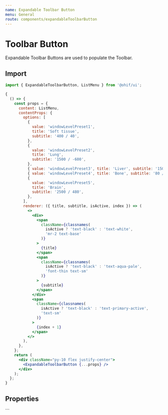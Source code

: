 ```yaml
---
name: Expandable Toolbar Button
menu: General
route: components/expandableToolbarButton
---
```




# Toolbar Button

Expandable Toolbar Buttons are used to populate the Toolbar.

## Import

```javascript
import { ExpandableToolbarButton, ListMenu } from '@ohif/ui';
```

```jsx live
{
  () => {
    const props = {
      content: ListMenu,
      contentProps: {
        options: [
          {
            value: 'windowLevelPreset1',
            title: 'Soft tissue',
            subtitle: '400 / 40',
          },
          {
            value: 'windowLevelPreset2',
            title: 'Lung',
            subtitle: '1500 / -600',
          },
          { value: 'windowLevelPreset3', title: 'Liver', subtitle: '150 / 90' },
          { value: 'windowLevelPreset4', title: 'Bone', subtitle: '80 / 40' },
          {
            value: 'windowLevelPreset5',
            title: 'Brain',
            subtitle: '2500 / 480',
          },
        ],
        renderer: ({ title, subtitle, isActive, index }) => (
          <>
            <div>
              <span
                className={classnames(
                  isActive ? 'text-black' : 'text-white',
                  'mr-2 text-base'
                )}
              >
                {title}
              </span>
              <span
                className={classnames(
                  isActive ? 'text-black' : 'text-aqua-pale',
                  'font-thin text-sm'
                )}
              >
                {subtitle}
              </span>
            </div>
            <span
              className={classnames(
                isActive ? 'text-black' : 'text-primary-active',
                'text-sm'
              )}
            >
              {index + 1}
            </span>
          </>
        ),
      },
    };
    return (
      <div className="py-10 flex justify-center">
        <ExpandableToolbarButton {...props} />
      </div>
    );
  };
}
```

## Properties

<Props of={ExpandableToolbarButton} />
```
